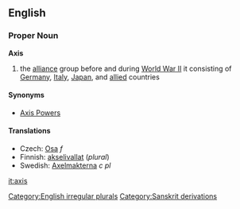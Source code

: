 ==English==
===Proper Noun===
'''Axis'''
# the [[alliance]] group before and during [[World War II]] it consisting of [[Germany]], [[Italy]], [[Japan]], and [[allied]] countries 

====Synonyms====
*[[Axis Powers]]

====Translations====
*Czech: [[Osa]] ''f''
*Finnish: [[akselivallat]] (''plural'')
*Swedish: [[Axelmakterna]] ''c pl''

[[it:axis]]
[[Category:English irregular plurals]]
[[Category:Sanskrit derivations]]